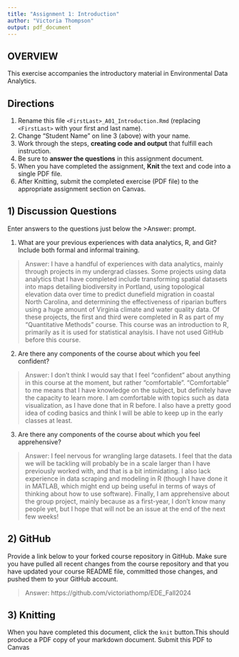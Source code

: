 ```yaml
---
title: "Assignment 1: Introduction"
author: "Victoria Thompson"
output: pdf_document
---
```


## OVERVIEW

This exercise accompanies the introductory material in Environmental Data Analytics. 

## Directions
1.  Rename this file `<FirstLast>_A01_Introduction.Rmd` (replacing `<FirstLast>` with your first and last name).
2.  Change "Student Name" on line 3 (above) with your name.
3.  Work through the steps, **creating code and output** that fulfill each instruction.
4.  Be sure to **answer the questions** in this assignment document.
5.  When you have completed the assignment, **Knit** the text and code into a single PDF file.
6.  After Knitting, submit the completed exercise (PDF file) to the appropriate assignment section on Canvas.


## 1) Discussion Questions
Enter answers to the questions just below the >Answer: prompt.

1. What are your previous experiences with data analytics, R, and Git? Include both formal and informal training.

> Answer: I have a handful of experiences with data analytics, mainly through projects in my undergrad classes. Some projects using data analytics that I have completed include transforming spatial datasets into maps detailing biodiversity in Portland, using topological elevation data over time to predict dunefield migration in coastal North Carolina, and determining the effectiveness of riparian buffers using a huge amount of Virginia climate and water quality data. Of these projects, the first and third were completed in R as part of my "Quantitative Methods" course. This course was an introduction to R, primarily as it is used for statistical anaylsis. I have not used GitHub before this course.

2. Are there any components of the course about which you feel confident?

> Answer: I don't think I would say that I feel "confident" about anything in this course at the moment, but rather "comfortable". "Comfortable" to me means that I have knowledge on the subject, but definitely have the capacity to learn more. I am comfortable with topics such as data visualization, as I have done that in R before. I also have a pretty good idea of coding basics and think I will be able to keep up in the early classes at least.

3. Are there any components of the course about which you feel apprehensive?

> Answer: I feel nervous for wrangling large datasets. I feel that the data we will be tackling will probably be in a scale larger than I have previously worked with, and that is a bit intimidating. I also lack experience in data scraping and modeling in R (though I have done it in MATLAB, which might end up being useful in terms of ways of thinking about how to use software). Finally, I am apprehensive about the group project, mainly because as a first-year, I don't know many people yet, but I hope that will not be an issue at the end of the next few weeks!


## 2) GitHub

Provide a link below to your forked course repository in GitHub. Make sure you have pulled all recent changes from the course repository and that you have updated your course README file, committed those changes, and pushed them to your GitHub account. 

> Answer: https://github.com/victoriathomp/EDE_Fall2024

## 3) Knitting
When you have completed this document, click the `knit` button.This should produce a PDF copy of your markdown document. Submit this PDF to Canvas 
